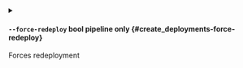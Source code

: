 
<details className="config-field -function" data-expandable="false">
<summary>

#### `--force-redeploy` <span class="config-field-type">bool</span> <span class="config-field-enum"></span> <span class="config-field-default -return"></span> <span class="config-field-required" data-required="false">pipeline only</span>  {#create_deployments-force-redeploy}

Forces redeployment

</summary>



</details>
